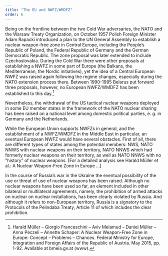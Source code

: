 ```yaml
---
title: "The EU and NWFZ/WMDFZ"
order: 6
---
```




Being on the frontline between the two Cold War adversaries, the NATO and the Warsaw Treaty Organization, on October 1957 Polish Foreign Minister Adam Rapacki introduced a plan to the UN General Assembly to establish a nuclear weapon-free zone in Central Europe, including the People’s Republic of Poland, the Federal Republic of Germany and the German Democratic Republic. The zone proposal was later extended to include Czechoslovakia. During the Cold War there were other proposals at establishing a NWFZ in some part of Europe (the Balkans, the Mediterranean, the Nordic initiatives), yet the idea of a Central European NWFZ was raised again following the regime changes, especially during the NATO extension process there. Between 1990-1995 Belarus put forward three proposals, however, no European NWFZ/WMDFZ has been established to this day.[^1]

Nevertheless, the withdrawal of the US tactical nuclear weapons deployed in some EU member states in the framework of the NATO nuclear sharing has been raised on a national level among domestic political parties, e. g. in Germany and the Netherlands.

While the European Union supports NWFZs in general, and the establishment of a NWFZ/WMDFZ in the Middle East in particular, an eventual European NWFZ would have several obstacles. First of all, there are different types of states among the potential members: NWS, NATO NNWS with nuclear weapons on their territory, NATO NNWS which had formerly nuclear weapons on their territory, as well as NATO NNWS with no “history” of nuclear weapons. [For a detailed analysis see Harald Müller et al.: A Nuclear Weapon-Free Zone in Europe …]

In the course of Russia’s war in the Ukraine the eventual possibility of the use or threat of use of nuclear weapons has been raised. Although no nuclear weapons have been used so far, an element included in other bilateral or multilateral agreements, namely, the prohibition of armed attacks on nuclear on nuclear installations, has been clearly violated by Russia. And although it refers to non-European territory, Russia is a signatory to the Protocols of the Pelindaba Treaty, Article 11 of which includes the clear prohibition.



[^1]: Harald Müller – Giorgio Franceschini – Aviv Melamud – Daniel Müller – Anna Péczeli – Annette Schaper: A Nuclear Weapon-Free Zone in Europe: Concept – Problems – Chances. Federal Ministry for Europe, Integration and Foreign Affairs of the Republic of Austria. May 2015, pp. 1-92. Available at bmeia.gv.at (www).
